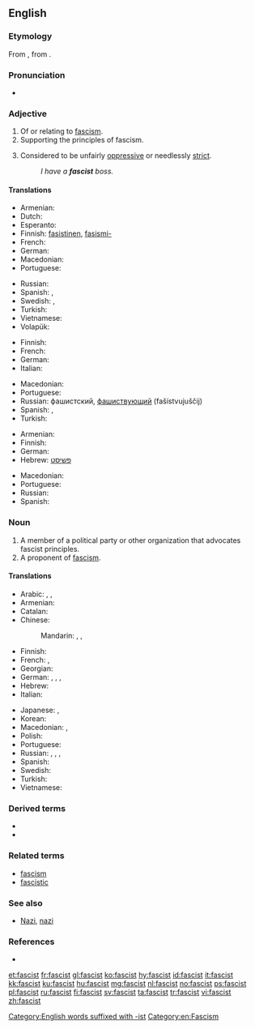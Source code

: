 ==English==
{{wikipedia|Fascism}}
===Etymology===
From {{etyl|it|en}} {{term|w:Partito Nazionale Fascista|Partito Nazionale Fascista}}, from {{term|fascio||association, group|lang=it}}.

===Pronunciation===
* {{a|US}} {{IPA|/ˈfæʃɪst/}}

===Adjective===
{{en-adj}}

# Of or relating to [[fascism]].
# Supporting the principles of fascism.
# {{informal}} Considered to be unfairly [[oppressive]] or needlessly [[strict]].
#: ''I have a '''fascist''' boss.''

====Translations====
{{trans-top|of or relating to fascism}}
* Armenian: {{t-|hy|ֆաշիստական|tr=fašistakan|sc=Armn}}
* Dutch: {{t+|nl|fascistisch}}
* Esperanto: {{t-|eo|faŝisma}}
* Finnish: [[fasistinen]], [[fasismi-]] {{qualifier|in compounds}}
* French: {{t+|fr|fasciste}}
* German: {{t+|de|faschistisch}}
* Macedonian: {{t-|mk|фашистички|tr=fašístički|sc=Cyrl}}
* Portuguese: {{t+|pt|fascista|m|f}}
{{trans-mid}}
* Russian: {{t+|ru|фашистский|tr=fašístskij}}
* Spanish: {{t-|es|fascista}}, {{qualifier|slang}} {{t+|es|facha|c}}
* Swedish: {{t+|sv|fascistisk}}, {{t-|sv|fascistoid}}
* Turkish: {{t+|tr|faşist}}
* Vietnamese: {{t+|vi|phát xít}}
* Volapük: {{t-|vo|fajistik}}
{{trans-bottom}}

{{trans-top|supporting the principles of fascism}}
* Finnish: {{t+|fi|fasistinen}}
* French: {{t+|fr|fasciste}}
* German: {{t+|de|faschistisch}}
* Italian: {{t+|it|fascista}}
{{trans-mid}}
* Macedonian: {{t-|mk|фашистички|tr=fašístički|sc=Cyrl}}
* Portuguese: {{t+|pt|fascista|m|f}}
* Russian: фашистский, [[фашиствующий]] (fašístvujuščij)
* Spanish: {{t-|es|fascista|m|f}}, {{qualifier|slang}} {{t+|es|facha|m|f}}
* Turkish: {{t+|tr|faşist}}
{{trans-bottom}}

{{trans-top|informal: unfairly oppressive or needlessly strict}}
* Armenian: {{t-|hy|ֆաշիստ|tr=fašist|sc=Armn}}
* Finnish: {{t+|fi|fasistinen}}
* German: {{t+|de|faschistisch}}
* Hebrew: [[פשיסט]]
{{trans-mid}}
* Macedonian: {{t-|mk|фашистички|tr=fašístički|sc=Cyrl}}
* Portuguese: {{t+|pt|fascista|m|f}}
* Russian: {{t-|ru|фашистообразный|tr=fašistoobráznyj}}
* Spanish: {{t-|es|fascista|m|f}}
{{trans-bottom}}

===Noun===
{{en-noun}}

# A member of a political party or other organization that advocates fascist principles.
# A proponent of [[fascism]].

====Translations====
{{trans-top|proponent of fascism}}
* Arabic: {{t-|ar|فاشستي|m|tr=fāshistiy}},  {{t-|ar|فاشي|m|tr=fāshiy}},  {{t-|ar|نازي|tr=nāziy}}
* Armenian: {{t-|hy|ֆաշիստ|tr=fašist}}
* Catalan: {{t-|ca|feixista}}
* Chinese:
*: Mandarin: {{t-|cmn|法西斯|tr=fǎxīsī|sc=Hani}},  {{t|cmn|納粹|sc=Hani}},  {{t|cmn|納纳|tr=nàcuì|sc=Hani}}
* Finnish: {{t+|fi|fasisti}}
* French: {{t+|fr|fasciste|m}},  {{t+|fr|Nazi|m}}
* Georgian: {{t-|ka|ფაშისტი|tr=p'ašisti|sc=Geor}}
* German: {{t+|de|Faschist|m}}, {{t+|de|Faschistin|f}},  {{t+|de|Nazi|m}},  {{t-|de|Fascho|m}}
* Hebrew: {{t-|he|פשיסט|m|tr=fashist}}
* Italian: {{t+|it|fascista}}
{{trans-mid}}
* Japanese: {{t-|ja|ファシスト|tr=fashisuto}},  {{t+|ja|ナチス|tr=nachisu}}
* Korean: {{t+|ko|파시스트|tr=pasiseuteu|sc=Hang}}
* Macedonian: {{t-|mk|фашист|m|tr=fašíst|sc=Cyrl}}, {{t-|mk|фашистка|f|tr=fašístka|sc=Cyrl}}
* Polish: {{t+|pl|faszysta|m}}
* Portuguese: {{t+|pt|fascista|m|f}}
* Russian: {{t+|ru|фашист|m|tr=fašíst}}, {{t+|ru|фашистка|f|tr=fašístka}},  {{t+|ru|нацист|m|tr=nacíst}},  {{t+|ru|нацистка|f|tr=nacístka}}
* Spanish: {{t-|es|fascista|m|f}}
* Swedish: {{t+|sv|fascist|c}}
* Turkish: {{t+|tr|faşist}}
* Vietnamese: {{t-|vi|phần tử phát xít}}
{{trans-bottom}}

===Derived terms===
* {{l|en|clerofascist}}
* {{l|en|Islamofascist}}

===Related terms===
* [[fascism]]
* [[fascistic]]

===See also===
* [[Nazi]], [[nazi]]

===References===
* {{EtymOnLine}}

[[Category:English words suffixed with -ist]]
[[Category:en:Fascism]]

[[et:fascist]]
[[fr:fascist]]
[[gl:fascist]]
[[ko:fascist]]
[[hy:fascist]]
[[id:fascist]]
[[it:fascist]]
[[kk:fascist]]
[[ku:fascist]]
[[hu:fascist]]
[[mg:fascist]]
[[nl:fascist]]
[[no:fascist]]
[[ps:fascist]]
[[pl:fascist]]
[[ru:fascist]]
[[fi:fascist]]
[[sv:fascist]]
[[ta:fascist]]
[[tr:fascist]]
[[vi:fascist]]
[[zh:fascist]]